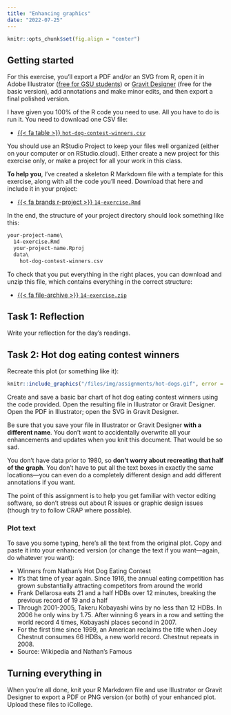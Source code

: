 ```yaml
---
title: "Enhancing graphics"
date: "2022-07-25"
---
```


```r
knitr::opts_chunk$set(fig.align = "center")
```

## Getting started

For this exercise, you'll export a PDF and/or an SVG from R, open it in Adobe Illustrator ([free for GSU students](https://technology.gsu.edu/technology-services/it-services/software-computer-purchase/software-download-and-purchase/adobe-creative-cloud/)) or [Gravit Designer](https://www.designer.io/en/) (free for the basic version), add annotations and make minor edits, and then export a final polished version.

I have given you 100% of the R code you need to use. All you have to do is run it. You need to download one CSV file: 

- [{{< fa table >}} `hot-dog-contest-winners.csv`](/data/hot-dog-contest-winners.csv)

You should use an RStudio Project to keep your files well organized (either on your computer or on RStudio.cloud). Either create a new project for this exercise only, or make a project for all your work in this class.

**To help you**, I've created a skeleton R Markdown file with a template for this exercise, along with all the code you'll need. Download that here and include it in your project:

- [{{< fa brands r-project >}} `14-exercise.Rmd`](/projects/14-exercise/14-exercise.Rmd)

In the end, the structure of your project directory should look something like this:

```default
your-project-name\
  14-exercise.Rmd
  your-project-name.Rproj
  data\
    hot-dog-contest-winners.csv
```

To check that you put everything in the right places, you can download and unzip this file, which contains everything in the correct structure:

- [{{< fa file-archive >}} `14-exercise.zip`](/projects/14-exercise.zip)


## Task 1: Reflection

Write your reflection for the day's readings.


## Task 2: Hot dog eating contest winners

Recreate this plot (or something like it):

```r
knitr::include_graphics("/files/img/assignments/hot-dogs.gif", error = FALSE)
```

Create and save a basic bar chart of hot dog eating contest winners using the code provided. Open the resulting file in Illustrator or Gravit Designer. Open the PDF in Illustrator; open the SVG in Gravit Designer.

Be sure that you save your file in Illustrator or Gravit Designer **with a different name**. You don't want to accidentally overwrite all your enhancements and updates when you knit this document. That would be so sad.

You don't have data prior to 1980, so **don't worry about recreating that half of the graph**. You don't have to put all the text boxes in exactly the same locations—you can even do a completely different design and add different annotations if you want. 

The point of this assignment is to help you get familiar with vector editing software, so don't stress out about R issues or graphic design issues (though try to follow CRAP where possible).

::: {.callout-note}
### Plot text

To save you some typing, here's all the text from the original plot. Copy and paste it into your enhanced version (or change the text if you want—again, do whatever you want):

- Winners from Nathan’s Hot Dog Eating Contest
- It’s that time of year again. Since 1916, the annual eating competition has grown substantially attracting competitors from around the world
- Frank Dellarosa eats 21 and a half HDBs over 12 minutes, breaking the previous record of 19 and a half
- Through 2001-2005, Takeru Kobayashi wins by no less than 12 HDBs. In 2006 he only wins by 1.75. After winning 6 years in a row and setting the world record 4 times, Kobayashi places second in 2007.
- For the first time since 1999, an American reclaims the title when Joey Chestnut consumes 66 HDBs, a new world record. Chestnut repeats in 2008.
- Source: Wikipedia and Nathan’s Famous
:::


## Turning everything in

When you're all done, knit your R Markdown file and use Illustrator or Gravit Designer to export a PDF or PNG version (or both) of your enhanced plot. Upload these files to iCollege.
